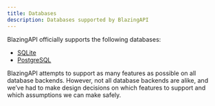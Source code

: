 ```yaml
---
title: Databases
description: Databases supported by BlazingAPI
---
```


BlazingAPI officially supports the following databases:

- [SQLite](/database-support/supported-databases/sqlite)
- [PostgreSQL](/database-support/supported-databases/postgresql)

BlazingAPI attempts to support as many features as possible on all database backends. However, not all database backends are alike, and we’ve had to make design decisions on which features to support and which assumptions we can make safely.
